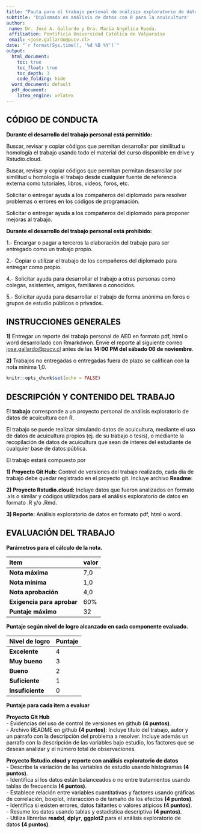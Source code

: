 ```yaml
---
title: "Pauta para el trabajo personal de análisis exploratorio de datos"
subtitle: 'Diplomado en análisis de datos con R para la acuicultura'
author:
 name: Dr. José A. Gallardo y Dra. María Angélica Rueda.
 affiliation: Pontificia Universidad Católica de Valparaíso
 email: <jose.gallardo@pucv.cl>
date: "`r format(Sys.time(), '%d %B %Y')`"
output:
  html_document:
    toc: true
    toc_float: true
    toc_depth: 3
    code_folding: hide
  word_document: default
  pdf_document:
    latex_engine: xelatex
---
```


<style>
#TOC {
  color: black;
  font-familiy: Calibri;
  font-size: 14px;
  border-color: #708090; 
}
body {
   color: black;
   font-familiy: Calibri;
}

pre {
  color: black;
  background-color: #F8F8FF;
}
# header {
  color: #800000;
  font-familiy: Calibri;
  background-color: #F5F5F5;
  opacity: 0.8;
  font-size: 16px;
}
</style>

## CÓDIGO DE CONDUCTA

**Durante el desarrollo del trabajo personal está permitido:**

Buscar, revisar y copiar códigos que permitan desarrollar por similitud u homología el trabajo usando todo el material del curso disponible en drive y Rstudio.cloud.

Buscar, revisar y copiar códigos que permitan permitan desarrollar por similitud u homología el trabajo desde cualquier fuente de referencia externa como tutoriales, libros, videos, foros, etc.

Solicitar o entregar ayuda a los compañeros del diplomado para resolver problemas o errores en los códigos de programación.

Solicitar o entregar ayuda a los compañeros del diplomado para proponer mejoras al trabajo.

**Durante el desarrollo del trabajo personal está prohibido:**

1.- Encargar o pagar a terceros la elaboración del trabajo para ser entregado como un trabajo propio.

2.- Copiar o utilizar el trabajo de los compañeros del diplomado para entregar como propio.

4.- Solicitar ayuda para desarrollar el trabajo a otras personas como colegas, asistentes, amigos, familiares o conocidos.

5.- Solicitar ayuda para desarrollar el trabajo de forma anónima en foros o grupos de estudio públicos o privados.

## INSTRUCCIONES GENERALES

**1)** Entregar un reporte del trabajo personal de AED en formato pdf, html o word desarrollado con Rmarkdwon. Envíe el reporte al siguiente correo <jose.gallardo@pucv.cl> antes de las **14:00 PM del sábado 06 de noviembre**. 

**2)** Trabajos no entregadas o entregadas fuera de plazo se califican con la nota mínima 1,0.

```r
knitr::opts_chunk$set(echo = FALSE)
```


## DESCRIPCIÓN Y CONTENIDO DEL TRABAJO

El **trabajo** corresponde a un proyecto personal de análisis exploratorio de datos de acuicultura con R.

El trabajo se puede realizar simulando datos de acuicultura, mediante el uso de datos de acuicultura propios (ej. de su trabajo o tesis), o mediante la recopilación de datos de acuicultura que sean de interes del estudiante de cualquier base de datos pública.

El trabajo estará compuesto por

**1) Proyecto Git Hub:** Control de versiones del trabajo realizado, cada día de trabajo debe quedar registrado en el proyecto git. Incluye archivo **Readme**:

**2) Proyecto Rstudio.cloud:** Incluye datos que fueron analizados en formato .xls o similar y códigos utilizados para el análisis exploratorio de datos en formato .R y/o .Rmd.

**3) Reporte:** Análisis exploratorio de datos en formato pdf, html o word.

## EVALUACIÓN DEL TRABAJO

**Parámetros para el cálculo de la nota.**

|  **Item** | **valor**      |
|:-------------|:------------------|
| **Nota máxima** | 7,0 |
| **Nota mínima** | 1,0 |
| **Nota aprobación** | 4,0 |
| **Exigencia para aprobar** | 60% |
| **Puntaje máximo** | 32 |

**Puntaje según nivel de logro alcanzado en cada componente evaluado.**

|  **Nivel de logro** | **Puntaje**      |
|:-------------|:------------------|
| **Excelente** | 4 |
| **Muy bueno** | 3 |
| **Bueno** | 2 |
| **Suficiente** | 1 |
| **Insuficiente** | 0 |

**Puntaje para cada item a evaluar**  

**Proyecto Git Hub**  
- Evidencias del uso de control de versiones en github **(4 puntos)**.    
- Archivo README en github **(4 puntos)**: Incluye título del trabajo, autor y un párrafo con la descripción del problema a resolver. Incluye además un parrafo con la descripción de las variables bajo estudio, los factores que se desean analizar y el número total de observaciones.   

**Proyecto Rstudio.cloud y reporte con análisis exploratorio de datos**  
- Describe la variación de las variables de estudio usando histogramas **(4 puntos)**.  
- Identifica si los datos están balanceados o no entre tratamientos usando tablas de frecuencia **(4 puntos)**.  
- Establece relación entre variables cuantitativas y factores usando gráficas de correlación, boxplot, interacción o de tamaño de los efectos **(4 puntos)**.  
- Identifica si existen errores, datos faltantes o valores atípicos **(4 puntos)**.  
- Resume los datos usando tablas y estadística descriptiva **(4 puntos)**.  
- Utiliza librerías **readxl**, **dplyr**, **ggplot2** para el análisis exploratorio de datos **(4 puntos)**.  

 